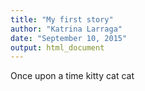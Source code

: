 ```yaml
---
title: "My first story"
author: "Katrina Larraga"
date: "September 10, 2015"
output: html_document
---
```

Once upon a time kitty cat cat